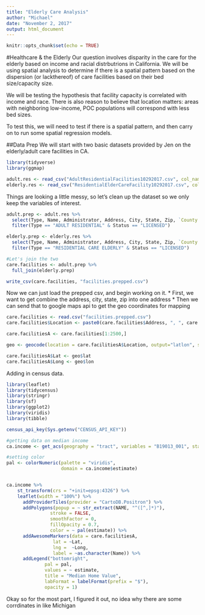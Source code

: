 ```yaml
---
title: "Elderly Care Analysis"
author: "Michael"
date: "November 2, 2017"
output: html_document
---
```


```r
knitr::opts_chunk$set(echo = TRUE)
```

#Healthcare & the Elderly 
Our question involves disparity in the care for the elderly based on income and racial distrbutrions in California. We will be using spatial analysis to determine if there is a spatial pattern based on the dispersion (or lackthereof) of care facilities based on their bed size/capacity size. 

We will be testing the hypothesis that facility capacity is correlated with income and race. There is also reason to believe that location matters: areas with neighboring low-income, POC populations will correspond with less bed sizes. 

To test this, we will need to test if there is a spatial pattern, and then carry on to run some spatial regression models. 

##Data Prep
We will start with two basic datasets provided by Jen on the elderly/adult care facilities in CA. 

```r
library(tidyverse)
library(ggmap)
```
```r
adult.res <- read_csv("AdultResidentialFacilities10292017.csv", col_names = TRUE)
elderly.res <- read_csv("ResidentialElderCareFacility10292017.csv", col_names = TRUE)

```
Things are looking a little messy, so let's clean up the dataset so we only keep the variables of interest. 
```r
adult.prep <- adult.res %>%
  select(Type, Name, Administrator, Address, City, State, Zip, `County Name`, Capacity, `License First Date`, Status) %>% 
  filter(Type == "ADULT RESIDENTIAL" & Status == "LICENSED") 

elderly.prep <- elderly.res %>%
  select(Type, Name, Administrator, Address, City, State, Zip, `County Name`, Capacity, `License First Date`, Status) %>%
  filter(Type == "RESIDENTIAL CARE ELDERLY" & Status == "LICENSED")

#Let's join the two 
care.facilities <- adult.prep %>%
  full_join(elderly.prep)

write_csv(care.facilities, "facilities.prepped.csv")
```
Now we can just load the prepped csv, and begin working on it. 
* First, we want to get combine the address, city, state, zip into one address 
* Then we can send that to google maps api to get the geo coordinates for mapping 

```r
care.facilities <- read.csv("facilities.prepped.csv")
care.facilities$Location <- paste0(care.facilities$Address, ", ", care.facilities$City, ", ", care.facilities$State, care.facilities$Zip)

care.facilitiesA <- care.facilities[1:2500,]

geo <- geocode(location = care.facilitiesA$Location, output="latlon", source="google")

care.facilitiesA$Lat <- geo$lat
care.facilitiesA$Long <- geo$lon
```
Adding in census data. 
```r
library(leaflet)
library(tidycensus)
library(stringr)
library(sf)
library(ggplot2)
library(viridis)
library(tibble)

census_api_key(Sys.getenv("CENSUS_API_KEY"))

#getting data on median income 
ca.income <- get_acs(geography = "tract", variables = "B19013_001", state = "CA", geometry = TRUE)

#setting color 
pal <- colorNumeric(palette = "viridis", 
                    domain = ca.income$estimate)


ca.income %>%
    st_transform(crs = "+init=epsg:4326") %>%
    leaflet(width = "100%") %>%
      addProviderTiles(provider = "CartoDB.Positron") %>%
      addPolygons(popup = ~ str_extract(NAME, "^([^,]*)"),
                stroke = FALSE,
                smoothFactor = 0,
                fillOpacity = 0.7,
                color = ~ pal(estimate)) %>%
      addAwesomeMarkers(data = care.facilitiesA, 
                 lat = ~Lat,
                 lng =  ~Long,
                 label = ~as.character(Name)) %>%
      addLegend("bottomright", 
              pal = pal, 
              values = ~ estimate,
              title = "Median Home Value",
              labFormat = labelFormat(prefix = "$"),
              opacity = 1)
```
Okay so for the most part, I figured it out, no idea why there are some corrdinates in like Michigan 
